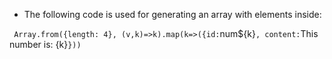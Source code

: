 - The following code is used for generating an array with elements inside:

`
	Array.from({length: 4}, (v,k)=>k).map(k=>({id:`num${k}`, content:`This number is: {k}`}))
`